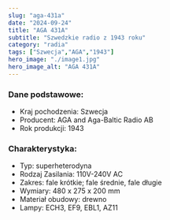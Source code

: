 ```yaml
---
slug: "aga-431a"
date: "2024-09-24"
title: "AGA 431A"
subtitle: "Szwedzkie radio z 1943 roku"
category: "radia"
tags: ["Szwecja","AGA","1943"]
hero_image: "./image1.jpg"
hero_image_alt: "AGA 431A"
---
```


### Dane podstawowe:

- Kraj pochodzenia: Szwecja
- Producent: AGA and Aga-Baltic Radio AB
- Rok produkcji: 1943

### Charakterystyka:

- Typ: superheterodyna
- Rodzaj Zasilania: 110V-240V AC
- Zakres: fale krótkie; fale średnie, fale długie
- Wymiary: 480 x 275 x 200 mm
- Materiał obudowy: drewno
- Lampy: ECH3, EF9, EBL1, AZ11
